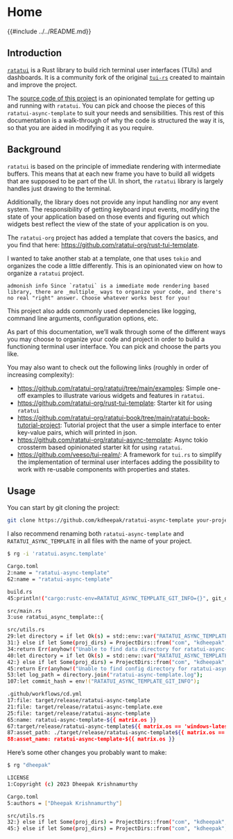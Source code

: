 # Home

{{#include ../../README.md}}

## Introduction

[`ratatui`](https://github.com/ratatui-org/ratatui) is a Rust library to build rich terminal user interfaces (TUIs) and dashboards.
It is a community fork of the original [`tui-rs`](https://github.com/fdehau/tui-rs) created to maintain and improve the project.

The [source code of this project](https://github.com/ratatui-org/ratatui-async-template) is an opinionated template for getting up and running with `ratatui`.
You can pick and choose the pieces of this `ratatui-async-template` to suit your needs and sensibilities.
This rest of this documentation is a walk-through of why the code is structured the way it is, so that you are aided in modifying it as you require.

## Background

`ratatui` is based on the principle of immediate rendering with intermediate buffers.
This means that at each new frame you have to build all widgets that are supposed to be part of the UI.
In short, the `ratatui` library is largely handles just drawing to the terminal.

Additionally, the library does not provide any input handling nor any event system.
The responsibility of getting keyboard input events, modifying the state of your application based on those events and figuring out which widgets best reflect the view of the state of your application is on you.

The `ratatui-org` project has added a template that covers the basics, and you find that here: <https://github.com/ratatui-org/rust-tui-template>.

I wanted to take another stab at a template, one that uses `tokio` and organizes the code a little differently.
This is an opinionated view on how to organize a `ratatui` project.

```admonish info
Since `ratatui` is a immediate mode rendering based library, there are _multiple_ ways to organize your code, and there's no real "right" answer.
Choose whatever works best for you!
```

This project also adds commonly used dependencies like logging, command line arguments, configuration options, etc.

As part of this documentation, we'll walk through some of the different ways you may choose to organize your code and project in order to build a functioning terminal user interface.
You can pick and choose the parts you like.

You may also want to check out the following links (roughly in order of increasing complexity):

- <https://github.com/ratatui-org/ratatui/tree/main/examples>: Simple one-off examples to illustrate various widgets and features in `ratatui`.
- <https://github.com/ratatui-org/rust-tui-template>: Starter kit for using `ratatui`
- <https://github.com/ratatui-org/ratatui-book/tree/main/ratatui-book-tutorial-project>: Tutorial project that the user a simple interface to enter key-value pairs, which will printed in json.
- <https://github.com/ratatui-org/ratatui-async-template>: Async tokio crossterm based opinionated starter kit for using `ratatui`.
- <https://github.com/veeso/tui-realm/>: A framework for `tui.rs` to simplify the implementation of terminal user interfaces adding the possibility to work with re-usable components with properties and states.

## Usage

You can start by git cloning the project:

```bash
git clone https://github.com/kdheepak/ratatui-async-template your-project-name-here
```

I also recommend renaming both `ratatui-async-template` and `RATATUI_ASYNC_TEMPLATE` in all files with the name of your project.

```bash
$ rg -i 'ratatui.async.template'

Cargo.toml
2:name = "ratatui-async-template"
62:name = "ratatui-async-template"

build.rs
45:println!("cargo:rustc-env=RATATUI_ASYNC_TEMPLATE_GIT_INFO={}", git_describe);

src/main.rs
3:use ratatui_async_template::{

src/utils.rs
29:let directory = if let Ok(s) = std::env::var("RATATUI_ASYNC_TEMPLATE_DATA") {
31:} else if let Some(proj_dirs) = ProjectDirs::from("com", "kdheepak", "ratatui-async-template") {
34:return Err(anyhow!("Unable to find data directory for ratatui-async-template"));
40:let directory = if let Ok(s) = std::env::var("RATATUI_ASYNC_TEMPLATE_CONFIG") {
42:} else if let Some(proj_dirs) = ProjectDirs::from("com", "kdheepak", "ratatui-async-template") {
45:return Err(anyhow!("Unable to find config directory for ratatui-async-template"));
53:let log_path = directory.join("ratatui-async-template.log");
107:let commit_hash = env!("RATATUI_ASYNC_TEMPLATE_GIT_INFO");

.github/workflows/cd.yml
17:file: target/release/ratatui-async-template
21:file: target/release/ratatui-async-template.exe
25:file: target/release/ratatui-async-template
65:name: ratatui-async-template-${{ matrix.os }}
67:target/release/ratatui-async-template${{ matrix.os == 'windows-latest' && '.exe' || '' }}
87:asset_path: ./target/release/ratatui-async-template${{ matrix.os == 'windows-latest' && '.exe' || [... 0 more matches]
88:asset_name: ratatui-async-template-${{ matrix.os }}
```

Here's some other changes you probably want to make:

```bash
$ rg "dheepak"

LICENSE
1:Copyright (c) 2023 Dheepak Krishnamurthy

Cargo.toml
5:authors = ["Dheepak Krishnamurthy"]

src/utils.rs
32:} else if let Some(proj_dirs) = ProjectDirs::from("com", "kdheepak", "ratatui-async-template") {
45:} else if let Some(proj_dirs) = ProjectDirs::from("com", "kdheepak", "ratatui-async-template") {
```
